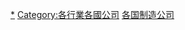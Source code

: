 {{Categories by country|nocat}}

[[Category:化學工業公司|*]]
[[Category:各行業各國公司|Category:各行業各國公司]]
[[Category:各国制造公司|]]